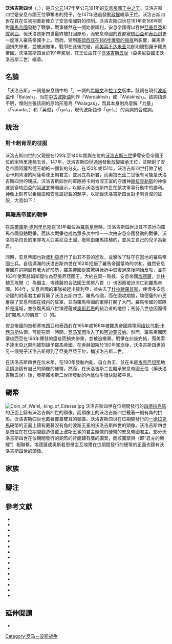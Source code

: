 {{good article}}
{{noteTA
|G1=MY
|1=zh-hans:奥勒留;zh-hant:奧列里烏斯;zh-tw:奧理略;
|2=zh-hans:马可;zh-hant:馬爾庫斯;zh-tw:馬可;
}}
{{Infobox monarch
| name        = 沃洛吉斯四世
| title       = [[王中之王|王中之王]]
| image       = Tetradrachm of Vologases IV, minted at Seleucia in 153.jpg
| caption     = 安息帝國發行的[[四德拉克馬|四德拉克馬]]硬幣的正面上的沃洛吉斯四世像，其中他有鬍鬚，並戴著{{link-en|秀冠鑽冕|Tiara|波斯王冕}}
| succession  = [[安息帝國|安息帝國]][[伊朗君主列表#安息帝國|君主]]
| reign       = 147年－191年
| predecessor = [[沃洛吉斯三世|沃洛吉斯三世]]
| successor   = [[沃洛吉斯五世|沃洛吉斯五世]]<br>{{link-en|奧斯羅埃斯二世|Osroes II}}（對立君主）
| dynasty     = [[安息帝國|安息帝國]]
| father      = {{link-en|米特里達梯五世 (安息帝國)|Mithridates V of Parthia|米特里達梯五世}}
| issue       = {{link-en|亞美尼亞的帕科羅斯|Pacorus of Armenia|帕科羅斯}}<br>[[沃洛吉斯五世|沃洛吉斯五世]]
| death_date  = 191年
| religion    = [[祆教|祆教]]
}}
'''沃洛吉斯四世'''（{{bd|？||191年|}}，{{lang-xpr|𐭅𐭋𐭂𐭔}}），是自[[公元|公元]]147年至公元191年的[[安息帝國|安息帝國]][[王中之王|王中之王]]。沃洛吉斯四世是安息帝國王位爭奪者{{link-en|米特里達梯五世 (安息帝國)|Mithridates V of Parthia|米特里達梯五世}}的兒子，在147年通過發動[[政變|政變]]繼承王位。沃洛吉斯四世在其在位初期重新確立了安息帝國對{{link-en|卡剌肯涅|Characene|卡剌肯涅王國}}的控制。沃洛吉斯四世在161年至166年間對[[羅馬帝國|羅馬帝國]]發動了戰爭，戰事雖然在一開始很順利，安息帝國得以吞併[[亞美尼亞王國|亞美尼亞]]和[[叙利亚_(罗马行省)|敘利亞]]，但沃洛吉斯四世最終被打回原形，而安息帝國的首都[[塞琉西亞|塞琉西亞]]和[[泰西封|泰西封]]更一度落入羅馬帝國手上。然而，受到[[安東尼大瘟疫|塞琉西亞在166年爆發的瘟疫]]所影響，羅馬帝國損失慘重，並被迫撤軍。戰爭在此後完結，而[[美索不达米亚|美索不达米亚]]北部則被割讓予羅馬帝國。沃洛吉斯四世於191年駕崩，其王位由其子[[沃洛吉斯五世|沃洛吉斯五世]]（亞美尼亞國王沃洛吉斯二世）繼承。

== 名諱 ==
「沃洛吉斯」一詞是安息語中的「{{lang|xpr|𐭅𐭋𐭂𐭔}}」一詞的[[希腊语|希臘文]]和[[拉丁文|拉丁文]]版本。該詞在現代[[波斯语|波斯语]]作「Balāsh」，而在[[中古波斯语|中古波斯语]]則作「Wardākhsh」或「Walākhsh」。該詞語源不明，惟{{link-en|斐迪南·尤斯蒂|Ferdinand Justi}}則主張該詞的原始形態為「Walagaš」，而其本身則為意解「力量」（「varəda」）和「英俊」（「gaš」，現代波斯語作「geš」）的兩詞的合成詞。{{sfn|Chaumont|Schippmann|1988|pp=574–580}}

== 統治 ==
=== 對卡剌肯涅的征服 ===
沃洛吉斯四世的父親是在129年至140年間與在位的[[沃洛吉斯三世|沃洛吉斯三世]]爭奪安息帝國王位的米特里達梯五世{{sfn|Dąbrowa|2012|pp=391–392}}{{sfn|Kia|2016|p=203}}。147年，沃洛吉斯四世通過發動政變繼承王位，並開創了安息帝國阿薩希德王朝的一個新的分支{{sfn|Gregoratti|2013|p=281}}{{sfn|Gregoratti|2017|p=133}}。在150年或151年，沃洛吉斯四世打敗了統治卡剌肯涅的阿薩希德王朝君主{{link-en|卡剌肯涅的米里達梯|Meredates of Characene|米里達梯}}，並另立{{link-en|奧拉巴茲二世|Orabazes II of Characene}}為新君，而奧拉巴茲二世很有可能是沃洛吉斯四世的親戚{{sfn|Gregoratti|2017|p=133}}。沃洛吉斯四世的軍隊將卡剌肯涅王室的守護神[[赫拉克勒斯|赫拉克勒斯]]的神像運到塞琉西亞的[[阿波罗|阿波罗]]神廟展示，以顯示沃洛吉斯四世在該次軍事行動中的勝利{{sfn|Gregoratti|2013|p=281}}。神像上刻有以希臘語和安息語記載的題字，以紀錄沃洛吉斯四世對卡剌肯涅的征服，大意如下{{sfn|Gregoratti|2013|pp=281–282}}：
{{quotation|在[[塞琉古紀年|塞琉古紀年]]462年（公元151年），米特里達梯國王之子、王中之王阿爾沙克·沃洛吉斯對卡剌肯涅進行軍事遠征，以對抗其前任統治者帕科羅斯之子米特里達梯國王，而在米特里達梯國王被逐出卡剌肯涅後，他成為全卡剌肯涅的統治者，而他就把這座銅造海格力斯神像由從卡剌肯涅運過來，並放置在守護著青銅門的阿波羅的神殿中。{{sfn|Gregoratti|2013|pp=281–282}}}}

=== 與羅馬帝國的戰爭 ===
{{details|{{link-en|161年羅馬－安息戰爭|Roman–Parthian War of 161–166}}}}
在[[馬爾庫斯·奧列里烏斯|馬爾庫斯·奧列里烏斯]]在161年繼位為[[羅馬皇帝|羅馬皇帝]]時，沃洛吉斯四世出其不意地向羅馬帝國發動戰爭，而該次戰爭也成為眾多次{{link-en|羅馬－安息戰爭|Roman–Parthian Wars}}中惟一一次由安息帝國發動的戰爭{{sfn|Chaumont|Schippmann|1988|pp=574–580}}{{sfn|Dąbrowa|2010|p=37}}。沃洛吉斯四世的軍隊攻入亞美尼亞王國，廢除由羅馬扶植的{{link-en|索赫姆斯|Sohaemus of Armenia}}，並另立自己的兒子{{link-en|亞美尼亞的帕科羅斯|Pacorus of Armenia|帕科羅斯}}為新君{{sfn|Dąbrowa|2010|p=37}}{{sfn|Russell|1987|p=161}}。

同時，安息帝國也對[[叙利亚_(罗马行省)|敘利亞]]進行了出其不意的進攻，並擊敗了駐守在當地的羅馬帝國士兵。自信滿滿的沃洛吉斯四世在162年拒絕了羅馬帝國當時的求和{{sfn|Dąbrowa|2010|p=37}}。雖然安息帝國在{{link-en|161年羅馬－安息戰爭|Roman–Parthian War of 161–166}}的開局有著大好形勢，羅馬帝國從震驚與挫折中恢復過來後開始反攻，並在163年使索赫姆斯復位為亞美尼亞國王{{sfn|Dąbrowa|2010|p=37}}{{sfn|Russell|1987|p=161}}。大約在同一時候，安息帝國{{link-en|163年埃德薩之圍|Siege of Edessa (163)|佔領了}}[[埃德薩|埃德薩]]，並扶植瓦埃爾（{{lang|en|Wa'el}}）為僭主{{sfn|Drijvers|1980|page=13}}{{sfn|Segal|1982|pp=210–213}}，埃德薩的合法國王馬努八世（{{lang|en|Ma'nu VIII}}）也因而被迫流亡到羅馬帝國{{sfn|Sartre|2005|page=146}}。164年，安息帝國的軍隊被趕出敘利亞，並失去了[[杜拉歐羅普斯|杜拉歐羅普斯]]，使很多安息帝國的附庸君主都背棄了沃洛吉斯四世{{sfn|Dąbrowa|2010|p=37}}。羅馬帝國{{link-en|165年埃德薩之圍|Siege of Edessa (165)|在165年圍攻埃德薩}}，而在圍攻期間，埃德薩的市民屠殺了安息帝國在城内的駐軍，並向羅馬帝國的軍隊打開了大門{{sfn|Segal|1982|pp=210–213}}。羅馬帝國的軍隊於是進城，並恢復馬努八世埃德薩或[[奥斯若恩|奥斯若恩]]的統治者的地位；馬努八世也因而得到“羅馬人的朋友”（{{lang|la|''Philorhomaios''}}）的{{link-en|修飾詞|Epithet|稱號}}{{sfn|Drijvers|1980|page=13}}{{sfn|Segal|1982|pp=210–213}}{{sfn|Bivar|1983|page=66}}。

安息帝國的首都塞琉西亞和泰西封在165年或166年被羅馬帝國將領[[阿维狄乌斯·卡西乌斯|阿维狄乌斯·卡西乌斯]]佔領。可能在同一時間，[[罗马军团|罗马军团]]攻入了{{link-en|米底|Media (region)}}和[[阿迪亚波纳|阿迪亚波纳]]。然而，羅馬帝國因塞琉西亞在166年爆發的瘟疫而損失慘重，並被迫撤軍。戰爭在此後完結，而美索不達米亞北部則被割讓予羅馬帝國{{sfn|Dąbrowa|2010|p=37}}。在索赫姆斯於180年駕崩後，沃洛吉斯四世的另一個兒子沃洛吉斯得到了亞美尼亞王位，稱沃洛吉斯二世{{sfn|Russell|1987|p=161}}{{sfn|Toumanoff|1986|pp=543–546}}。

在沃洛吉斯四世在位末年，{{link-en|奧斯羅埃斯二世|Osroes II}}在190年發動內亂、自立為王，並在米底[[埃克巴坦那|埃克巴坦那]]地區鑄造鑄有自己的頭像的硬幣{{sfn|Sellwood|1983|pp=297, 321}}。然而，在沃洛吉斯二世繼承安息帝國王位（稱沃洛吉斯五世）後，奧斯羅埃斯二世所發動的內亂似乎很快就被平息{{sfn|Toumanoff|1986|pp=543–546}}{{sfn|Sellwood|1983|p=297}}。

== 鑄幣 ==
[[File:Coin_of_Wa'el,_king_of_Edessa.jpg|thumb]]
沃洛吉斯四世在位期間發行的[[四德拉克馬|四德拉克馬]]{{link-en|安息帝國硬幣|Parthian coinage|硬幣}}的正面上鑄有沃洛吉斯四世的頭像，而頭像上的沃洛吉斯四世戴著一側有角的拱形{{link-en|秀冠鑽冕|Tiara|波斯王冕}}。沃洛吉斯四世也戴著覆蓋雙耳的頸蓋。沃洛吉斯四世在位期間發行的[[希腊德拉克马|一德拉克馬]]硬幣的正面上鑄有戴著沒有角的波斯王冕的沃洛吉斯四世的頭像{{sfn|Olbrycht|1997|p=34}}。沃洛吉斯四世是首位在在位期間鑄造僅戴上波斯王冕的君主頭像的硬幣的安息帝國君主{{sfn|Olbrycht|1997|p=50}}。部分沃洛吉斯四世在位期間發行的銅幣的背面鑄有鷹的圖案，而該圖案與{{link-en|卡瓦勒那赫|Khvarenah}}（即“君主的榮耀”）相聯繫{{sfn|Curtis|2012|p=76}}。埃德薩或奧斯若恩僭主瓦埃爾在位期間發行的硬幣的正面也鑄有沃洛吉斯四世的頭像{{sfn|Olbrycht|1997|p=34}}。

== 家族 ==
{{Descendants of Mithridates V of Parthia}}

== 腳注 ==
{{reflist|20em}}

== 參考文獻 ==
* {{Cambridge History of Iran|volume=3a|last=Bivar|first=A.D.H.|chapter=The Political History of Iran Under the Arsacids|pages=21–99}}
* {{cite encyclopedia|article=Balāš|first1=M. L.|last1=Chaumont|first2=K.|last2=Schippmann|url=http://www.iranicaonline.org/articles/balas-proper-name##4|encyclopedia=Encyclopaedia Iranica, Vol. III, Fasc. 6|pages=574–580|year=1988|ref=harv|archiveurl=https://web.archive.org/web/20200526232032/http://www.iranicaonline.org/articles/balas-proper-name|archivedate=2020-05-26|deadurl=no}}
* {{cite book|last=Curtis|first=Vesta Sarkhosh|chapter=Parthian coins: Kingship and Divine Glory|title=The Parthian Empire and its Religions|isbn=9783940598134|year=2012|pages=67–83|url=https://www.academia.edu/6186948/Parthian_coins_kingship_and_divine_glory|ref=harv|access-date=2020-07-16|archive-url=https://web.archive.org/web/20200707042306/https://www.academia.edu/6186948/Parthian_coins_kingship_and_divine_glory|archive-date=2020-07-07|dead-url=no}}
* {{cite journal|last=Dąbrowa|first=Edward|title=The Arsacids and their State|journal=Altertum und Gegenwart|date=2010|volume=XI|pages=21–52|url=https://www.academia.edu/2348544/The_Arsacids_and_their_State_in_R._Rollinger_et_al._Altertum_und_Gegenwart._125_Jahre_Alte_Geschichte_in_Innsbruck._Vortraege_der_Ringvorlesung_Innsbruck_2010_Innsbruck_2012_21-52|ref=harv|author=|access-date=2020-07-16|archive-url=https://web.archive.org/web/20191104214911/https://www.academia.edu/2348544/The_Arsacids_and_their_State_in_R._Rollinger_et_al._Altertum_und_Gegenwart._125_Jahre_Alte_Geschichte_in_Innsbruck._Vortraege_der_Ringvorlesung_Innsbruck_2010_Innsbruck_2012_21-52|archive-date=2019-11-04|dead-url=no}}
* {{cite book|first=Edward|last=Dąbrowa|editor-first=Touraj|editor-last=Daryaee|title=The Oxford Handbook of Iranian History|year=2012|publisher=Oxford University Press|chapter=The Arsacid Empire|pages=1–432|isbn=0-19-987575-8|url=https://books.google.dk/books?id=K-poAgAAQBAJ&pg|access-date=2019-01-13|archive-url=https://web.archive.org/web/20190101051501/https://books.google.dk/books?id=K-poAgAAQBAJ&pg|archive-date=2019-01-01|dead-url=yes}}
* {{cite book|last=Drijvers|first=H. J. W.|title=Cults and Beliefs at Edessa|year=1980|publisher=Brill|isbn=978-9004060500|ref=harv}}
* {{cite journal|last=Gregoratti|first=Leonardo|title=Epigraphy of Later Parthia|journal=Voprosy Epigrafiki: Sbornik statei|year=2013|pages=276–284|url=https://www.academia.edu/6253121|ref=harv|access-date=2020-07-18|archive-date=2020-07-13|archive-url=https://web.archive.org/web/20200713084441/https://www.academia.edu/6253121/Epigraphy_of_Later_Parthia_Voprosy_Epigrafiki_Sbornik_statei_7_2013_pp._276-284|dead-url=no}}
* {{cite book|first=Leonardo|last=Gregoratti|editor-last=Daryaee|editor-first=Touraj|title=King of the Seven Climes: A History of the Ancient Iranian World (3000 BCE - 651 CE)|year=2017|publisher=UCI Jordan Center for Persian Studies|chapter=The Arsacid Empire|pages=1–236|isbn=9780692864401|url=https://www.academia.edu/32702237|ref=harv|access-date=2020-07-18|archive-date=2021-12-06|archive-url=https://web.archive.org/web/20211206124017/https://www.academia.edu/32702237|dead-url=no}}
* {{cite book|last=Kia|first=Mehrdad|title=The Persian Empire: A Historical Encyclopedia [2 volumes]|year=2016|publisher=ABC-CLIO|location=Santa Barbara|isbn=978-1610693912|url=https://books.google.dk/books?id=B5BHDAAAQBAJ&dq=false|ref=harv|access-date=2020-07-19|archive-url=https://web.archive.org/web/20200714182631/https://books.google.dk/books?id=B5BHDAAAQBAJ&dq=false|archive-date=2020-07-14|dead-url=no}}
* {{cite journal|last=Olbrycht|first=Marek Jan|title=Parthian King's tiara - Numismatic evidence and some aspects of Arsacid political ideology|journal=Notae Numismaticae|date=1997|volume=2|pages=27–61|url=https://www.academia.edu/1493021|ref=harv|access-date=2020-07-18|archive-date=2021-11-03|archive-url=https://web.archive.org/web/20211103205310/https://www.academia.edu/1493021|dead-url=no}}
* {{cite book|last=Russell|first=James R.|title=Zoroastrianism in Armenia|year=1987|publisher=Harvard University Press|isbn=978-0674968509|ref=harv}}
* {{cite book|last1=Sartre|first1=Maurice|editor1-last=Porter|editor1-first=Catherine|editor2-last=Rawlings|editor2-first=Elizabeth|title=The Middle East Under Rome|year=2005|publisher=Harvard University Press|isbn=978-0674016835|ref=harv}}
* {{cite encyclopedia|title=ABGAR|last=Segal|first=J. B.|url=http://www.iranicaonline.org/articles/abgar-dynasty-of-edessa-2nd-century-bc-to-3rd-century-ad|encyclopedia=Encyclopaedia Iranica, Vol. I, Fasc. 2|pages=210–213|year=1982|ref=harv|access-date=2020-07-16|archive-url=https://web.archive.org/web/20200526214118/http://www.iranicaonline.org/articles/abgar-dynasty-of-edessa-2nd-century-bc-to-3rd-century-ad|archive-date=2020-05-26|dead-url=no}}
* {{Cambridge History of Iran|volume=3a|last=Sellwood|first=David|chapter=Parthian Coins|pages=279–298}}
* {{cite encyclopedia|title=Arsacids vii. The Arsacid dynasty of Armenia|last=Toumanoff|first=C.|url=http://www.iranicaonline.org/articles/arsacids-vii|encyclopedia=Encyclopaedia Iranica, Vol. II, Fasc. 5|pages=543–546|year=1986|ref=harv|access-date=2020-07-16|archive-url=https://web.archive.org/web/20200526232618/http://www.iranicaonline.org/articles/arsacids-vii|archive-date=2020-05-26|dead-url=no}}

== 延伸閲讀 ==
* {{cite encyclopedia|article=Characene and Charax|last=Hansman|first=John|url=http://www.iranicaonline.org/articles/characene-and-charax-spasinou-in-pre-islamic-times|encyclopedia=Encyclopaedia Iranica, Vol. V, Fasc. 4|pages=363-365|year=1991|archiveurl=https://web.archive.org/web/20200526212646/http://www.iranicaonline.org/articles/characene-and-charax-spasinou-in-pre-islamic-times|archivedate=2020-05-26|deadurl=no}}

{{s-start}}
{{s-hou|[[安息帝國|安息帝國]]}}
{{s-bef|before=[[沃洛吉斯三世|沃洛吉斯三世]]}}
{{s-ttl|title=[[王中之王|王中之王]]<br><small>（[[伊朗君主列表#安息帝國|列表]]）</small>|years=147年－191年}}
{{s-aft|after=[[沃洛吉斯五世|沃洛吉斯五世]]<br>（子）<hr><small>{{link-en|奧斯羅埃斯二世|Osroes II}}<br>（對立君主）</small>}}
{{s-end}}

{{Authority control}}
{{Parthian kings}}

{{DEFAULTSORT:Vologases 04 Of Parthia}}
[[Category:罗马－波斯战争|Category:罗马－波斯战争]]
